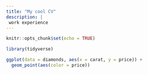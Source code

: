 ```yaml
---
title: "My cool CV"
description: |
 work experience 
---
```


```r
knitr::opts_chunk$set(echo = TRUE)

library(tidyverse)
```

```r
ggplot(data = diamonds, aes(x = carat, y = price)) +
  geom_point(aes(color = price))
```

